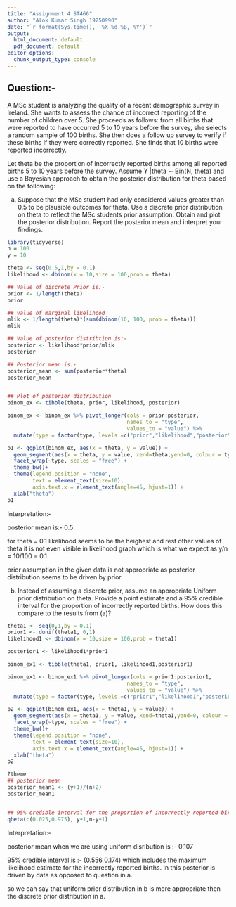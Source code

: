 ```yaml
---
title: "Assignment 4 ST466"
author: "Alok Kumar Singh 19250990"
date: "`r format(Sys.time(), '%X %d %B, %Y')`"
output:
  html_document: default
  pdf_document: default
editor_options:
  chunk_output_type: console
---
```

## Question:- 
A MSc student is analyzing the quality of a recent demographic survey in Ireland. She wants to assess the chance of incorrect reporting of the number of children over 5. She proceeds as follows: from all births that were reported to have occurred 5 to 10 years before the survey, she selects a random sample of 100 births. She then does a follow up survey to verify if these births if they were correctly reported. She finds that 10 births were reported incorrectly.

Let theta be the proportion of incorrectly reported births among all reported births 5 to 10 years before the survey. Assume Y |theta ∼ Bin(N, theta) and use a Bayesian approach to obtain the posterior distribution for theta based on the following:



a) Suppose that the MSc student had only considered values greater than 0.5 to be plausible outcomes for theta. Use a discrete prior distribution on theta to reflect the MSc students prior assumption. Obtain and plot the posterior distribution. Report the posterior mean and interpret your findings.


```r
library(tidyverse)
n = 100
y = 10

theta <- seq(0.5,1,by = 0.1)
likelihood <- dbinom(x = 10,size = 100,prob = theta)

## Value of discrete Prior is:- 
prior <- 1/length(theta)
prior
```



```r
## value of marginal likelihood
mlik <- 1/length(theta)*(sum(dbinom(10, 100, prob = theta)))
mlik

## Value of posterior distribtion is:-
posterior <- likelihood*prior/mlik
posterior
```



```r
## Posterior mean is:-
posterior_mean <- sum(posterior*theta)
posterior_mean


## Plot of posterior distribution
binom_ex <- tibble(theta, prior, likelihood, posterior)

binom_ex <- binom_ex %>% pivot_longer(cols = prior:posterior, 
                                      names_to = "type", 
                                      values_to = "value") %>% 
  mutate(type = factor(type, levels =c("prior","likelihood","posterior")))

p1 <- ggplot(binom_ex, aes(x = theta, y = value)) +
  geom_segment(aes(x = theta, y = value, xend=theta,yend=0, colour = type)) +
  facet_wrap(~type, scales = "free") +
  theme_bw()+
  theme(legend.position = "none",
        text = element_text(size=10),
        axis.text.x = element_text(angle=45, hjust=1)) +
  xlab("theta")
p1

```




Interpretation:-

posterior mean is:- 0.5

for theta = 0.1 likelihood seems to be the heighest and rest other values of theta it is not even visible in likelihood graph which is what we expect as y/n = 10/100 = 0.1.  

prior assumption in the given data is not appropriate as posterior distribution seems to be driven by prior.


b) Instead of assuming a discrete prior, assume an appropriate Uniform prior distribution on theta. Provide a point estimate and a 95% credible interval for the proportion of incorrectly reported births. How does this compare to the results from (a)?

```r
theta1 <- seq(0,1,by = 0.1)
prior1 <- dunif(theta1, 0,1)
likelihood1 <- dbinom(x = 10,size = 100,prob = theta1)

posterior1 <- likelihood1*prior1

binom_ex1 <- tibble(theta1, prior1, likelihood1,posterior1)

binom_ex1 <- binom_ex1 %>% pivot_longer(cols = prior1:posterior1, 
                                      names_to = "type", 
                                      values_to = "value") %>% 
  mutate(type = factor(type, levels =c("prior1","likelihood1","posterior1")))

p2 <- ggplot(binom_ex1, aes(x = theta1, y = value)) +
  geom_segment(aes(x = theta1, y = value, xend=theta1,yend=0, colour = type)) +
  facet_wrap(~type, scales = "free") +
  theme_bw()+
  theme(legend.position = "none",
        text = element_text(size=10),
        axis.text.x = element_text(angle=45, hjust=1)) +
  xlab("theta")
p2

?theme
## posterior mean
posterior_mean1 <- (y+1)/(n+2)
posterior_mean1


## 95% credible interval for the proportion of incorrectly reported births
qbeta(c(0.025,0.975), y+1,n-y+1)

```


Interpretation:-

posterior mean when we are using uniform disribution is :- 0.107

95% credible interval is :- (0.556 0.174) which includes the maximum likelihood estimate for the incorrectly reported births. In this posterior is driven by data as opposed to question in a.

so we can say that uniform prior distribution in b is more appropriate then the discrete prior distribution in a.




